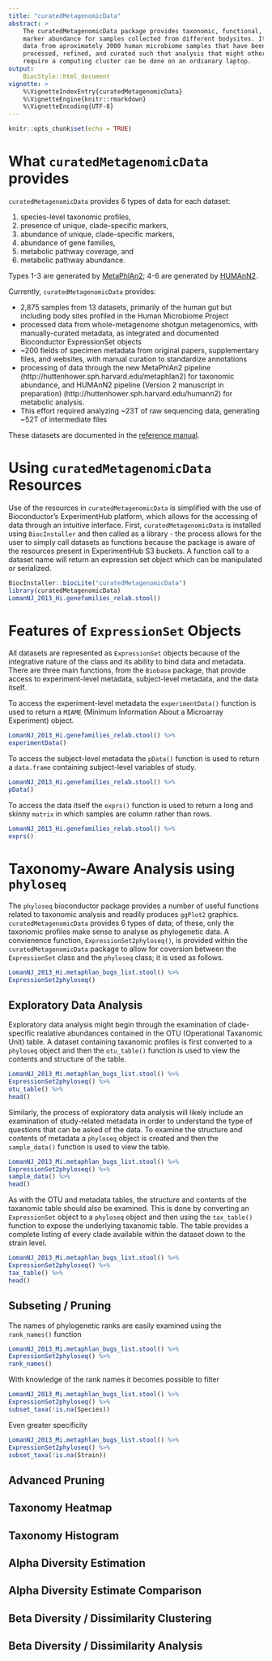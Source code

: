 ```yaml
---
title: "curatedMetagenomicData"
abstract: >
    The curatedMetagenomicData package provides taxonomic, functional, and gene
    marker abundance for samples collected from different bodysites. It provides
    data from aproximately 3000 human microbiome samples that have been highly
    processed, refined, and curated such that analysis that might otherwise
    require a computing cluster can be done on an ordianary laptop.
output:
    BiocStyle::html_document
vignette: >
    %\VignetteIndexEntry{curatedMetagenomicData}
    %\VignetteEngine{knitr::rmarkdown}
    %\VignetteEncoding{UTF-8}
---
```


```r
knitr::opts_chunk$set(echo = TRUE)
```

# What `curatedMetagenomicData` provides

`curatedMetagenomicData` provides 6 types of data for each dataset:

1. species-level taxonomic profiles,
2. presence of unique, clade-specific markers,
3. abundance of unique, clade-specific markers,
4. abundance of gene families,
5. metabolic pathway coverage, and 
6. metabolic pathway abundance. 

Types 1-3 are generated by 
[MetaPhlAn2](http://huttenhower.sph.harvard.edu/metaphlan2); 4-6 are generated 
by [HUMAnN2](http://huttenhower.sph.harvard.edu/humann2).

Currently, `curatedMetagenomicData` provides:

* 2,875 samples from 13 datasets, primarily of the human gut but including body 
sites profiled in the Human Microbiome Project
* processed data from whole-metagenome shotgun metagenomics, with 
manually-curated metadata, as integrated and documented Bioconductor 
ExpressionSet objects
* ~200 fields of specimen metadata from original papers, supplementary files, 
and websites, with manual curation to standardize annotations
* processing of data through the new MetaPhlAn2 pipeline 
(http://huttenhower.sph.harvard.edu/metaphlan2) for taxonomic abundance, and 
HUMAnN2 pipeline (Version 2 manuscript in preparation) 
(http://huttenhower.sph.harvard.edu/humann2) for metabolic analysis.
* This effort required analyzing ~23T of raw sequencing data, generating ~52T of
intermediate files

These datasets are documented in the [reference manual]().

# Using `curatedMetagenomicData` Resources

Use of the resources in `curatedMetagenomicData` is simplified with the use of
Bioconductor's ExperimentHub platform, which allows for the accessing of data
through an intuitive interface. First, `curatedMetagenomicData` is installed
using `BiocInstaller` and then called as a library - the process allows for the
user to simply call datasets as functions because the package is aware of the
resources present in ExperimentHub S3 buckets. A function call to a dataset name
will return an expression set object which can be manipulated or serialized.

```r
BiocInstaller::biocLite("curatedMetagenomicData")
library(curatedMetagenomicData)
LomanNJ_2013_Hi.genefamilies_relab.stool()
```

# Features of `ExpressionSet` Objects

All datasets are represented as `ExpressionSet` objects because of the
integrative nature of the class and its ability to bind data and metadata. There
are three main functions, from the `Biobase` package, that provide access to
experiment-level metadata, subject-level metadata, and the data itself.

To access the experiment-level metadata the `experimentData()` function is used
to return a `MIAME` (Minimum Information About a Microarray Experiment) object.

```r
LomanNJ_2013_Hi.genefamilies_relab.stool() %>%
experimentData()
```

To access the subject-level metadata the `pData()` function is used to return a
`data.frame` containing subject-level variables of study.

```r
LomanNJ_2013_Hi.genefamilies_relab.stool() %>%
pData()
```

To access the data itself the `exprs()` function is used to return a long and
skinny `matrix` in which samples are column rather than rows.

```r
LomanNJ_2013_Hi.genefamilies_relab.stool() %>%
exprs()
```

# Taxonomy-Aware Analysis using `phyloseq`

The `phyloseq` bioconductor package provides a number of useful functions
related to taxonomic analysis and readily produces `ggPlot2` graphics.
`curatedMetagenomicData` provides 6 types of data; of these, only the taxonomic
profiles make sense to analyse as phylogenetic data. A convienence function,
`ExpressionSet2phyloseq()`, is provided within the `curatedMetagenomicData`
package to allow for coversion between the `ExpressionSet` class and the
`phyloseq` class; it is used as follows.

```r
LomanNJ_2013_Hi.metaphlan_bugs_list.stool() %>%
ExpressionSet2phyloseq()
```

## Exploratory Data Analysis

Exploratory data analysis might begin through the examination of clade-specific
realative abundances contained in the OTU (Operational Taxanomic Unit) table. A
dataset containing taxanomic profiles is first converted to a `phyloseq` object
and then the `otu_table()` function is used to view the contents and structure
of the table.

```r
LomanNJ_2013_Mi.metaphlan_bugs_list.stool() %>%
ExpressionSet2phyloseq() %>% 
otu_table() %>% 
head()
```

Similarly, the process of exploratory data analysis will likely include an
examination of study-related metadata in order to understand the type of
questions that can be asked of the data. To examine the structure and contents
of metadata a `phyloseq` object is created and then the `sample_data()` function
is used to view the table.

```r
LomanNJ_2013_Mi.metaphlan_bugs_list.stool() %>%
ExpressionSet2phyloseq() %>% 
sample_data() %>% 
head()
```

As with the OTU and metadata tables, the structure and contents of the taxanomic
table should also be examined. This is done by converting an `ExpressionSet`
object to a `phyloseq` object and then using the `tax_table()` function to
expose the underlying taxanomic table. The table provides a complete listing of
every clade available within the dataset down to the strain level.

```r
LomanNJ_2013_Mi.metaphlan_bugs_list.stool() %>%
ExpressionSet2phyloseq() %>%
tax_table() %>%
head()
```

## Subseting / Pruning

The names of phylogenetic ranks are easily examined using the `rank_names()`
function

```r
LomanNJ_2013_Mi.metaphlan_bugs_list.stool() %>%
ExpressionSet2phyloseq() %>%
rank_names()
```

With knowledge of the rank names it becomes possible to filter 

```r
LomanNJ_2013_Mi.metaphlan_bugs_list.stool() %>%
ExpressionSet2phyloseq() %>%
subset_taxa(!is.na(Species))
```

Even greater specificity

```r
LomanNJ_2013_Mi.metaphlan_bugs_list.stool() %>%
ExpressionSet2phyloseq() %>%
subset_taxa(!is.na(Strain))
```

## Advanced Pruning

## Taxonomy Heatmap

## Taxonomy Histogram

## Alpha Diversity Estimation

## Alpha Diversity Estimate Comparison

## Beta Diversity / Dissimilarity Clustering

## Beta Diversity / Dissimilarity Analysis
